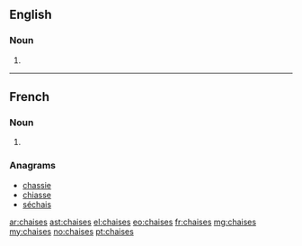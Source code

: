 ==English==

===Noun===
{{head|en|plural}}

# {{plural of|chaise|lang=en}}

----

==French==

===Noun===
{{head|fr|plural}} {{f-p}}

# {{plural of|chaise|lang=fr}}

===Anagrams===
* [[chassie#French|chassie]]
* [[chiasse#French|chiasse]]
* [[séchais#French|séchais]]

[[ar:chaises]]
[[ast:chaises]]
[[el:chaises]]
[[eo:chaises]]
[[fr:chaises]]
[[mg:chaises]]
[[my:chaises]]
[[no:chaises]]
[[pt:chaises]]